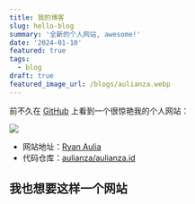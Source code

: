 ```yaml
---
title: 我的博客
slug: hello-blog
summary: '全新的个人网站, awesome!'
date: '2024-01-10'
featured: true
tags:
  - blog
draft: true
featured_image_url: /blogs/aulianza.webp
---
```


前不久在 [GitHub](https://github.com/) 上看到一个很惊艳我的个人网站：

![](https://static.webjam.cn/images/202401/aulianza.webp)

- 网站地址：[Ryan Aulia](https://aulianza.id/)
- 代码仓库：[aulianza/aulianza.id](https://github.com/aulianza/aulianza.id)

## 我也想要这样一个网站
